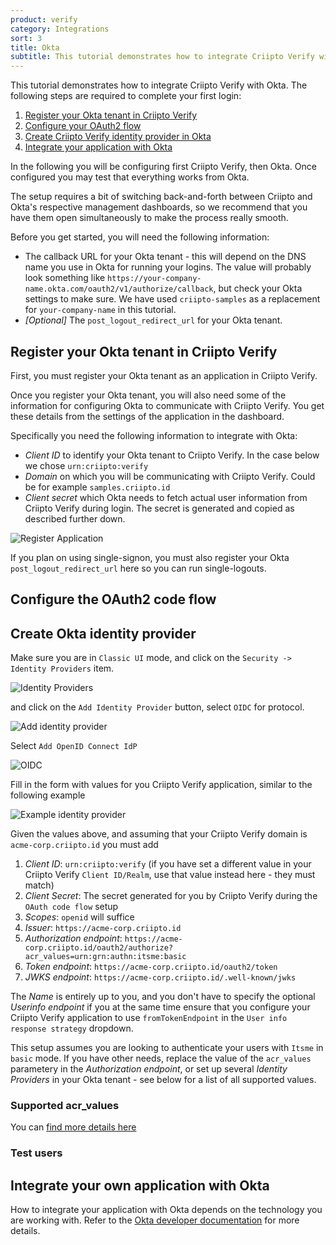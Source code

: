 ```yaml
---
product: verify
category: Integrations
sort: 3
title: Okta
subtitle: This tutorial demonstrates how to integrate Criipto Verify with Okta
---
```



This tutorial demonstrates how to integrate Criipto Verify with Okta. The following steps are required to complete your first login:

1. [Register your Okta tenant in Criipto Verify](#register-your-okta-tenant-in-criipto-verify)
2. [Configure your OAuth2 flow](#configure-the-oauth2-code-flow)
3. [Create Criipto Verify identity provider in Okta](#create-okta-identity-provider)
4. [Integrate your application with Okta](#integrate-your-own-application-with-okta)

In the following you will be configuring first Criipto Verify, then Okta.
Once configured you may test that everything works from Okta.


The setup requires a bit of switching back-and-forth between Criipto and Okta's respective management dashboards, so we recommend that you have them open simultaneously to make the process really smooth.

Before you get started, you will need the following information:
- The callback URL for your Okta tenant - this will depend on the DNS name you use in Okta for running your logins. The value will probably look something like `https://your-company-name.okta.com/oauth2/v1/authorize/callback`, but check your Okta settings to make sure. We have used `criipto-samples` as a replacement for `your-company-name` in this tutorial.
- _[Optional]_ The `post_logout_redirect_url` for your Okta tenant.

## Register your Okta tenant in Criipto Verify

First, you must register your Okta tenant as an application in Criipto Verify.

Once you register your Okta tenant, you will also need some of the information for configuring Okta to communicate with Criipto Verify. You get these details from the settings of the application in the dashboard.

Specifically you need the following information to integrate with Okta:

- _Client ID_ to identify your Okta tenant to Criipto Verify. In the case below we chose `urn:criipto:verify`
- _Domain_ on which you will be communicating with Criipto Verify. Could be for example `samples.criipto.id`
- _Client secret_ which Okta needs to fetch actual user information from Criipto Verify during login.
The secret is generated and copied as described further down.

![Register Application](./images/okta-register-application.png)

If you plan on using single-signon, you must also register your Okta `post_logout_redirect_url` here so you can run single-logouts.

## Configure the OAuth2 code flow


<OAuth2CodeFlowSnippet />

## Create Okta identity provider

Make sure you are in `Classic UI` mode, and click on the `Security -> Identity Providers` item.

![Identity Providers](./images/okta-identity-providers.png)

and click on the `Add Identity Provider` button, select `OIDC` for protocol.

![Add identity provider](./images/okta-add-identity-provider.png)

Select `Add OpenID Connect IdP`

![OIDC](./images/okta-add-oidc-identityprovider.png)

Fill in the form with values for you Criipto Verify application, similar to the following example

![Example identity provider](./images/okta-add-criipto-verify-example-identityprovider.png)

Given the values above, and assuming that your Criipto Verify domain is `acme-corp.criipto.id` you must add
1. _Client ID_: `urn:criipto:verify` (if you have set a different value in your Criipto Verify `Client ID/Realm`, use that value instead here - they must match)
2. _Client Secret_: The secret generated for you by Criipto Verify during the `OAuth code flow` setup
3. _Scopes_: `openid` will suffice
4. _Issuer_: `https://acme-corp.criipto.id`
5. _Authorization endpoint_: `https://acme-corp.criipto.id/oauth2/authorize?acr_values=urn:grn:authn:itsme:basic`
6. _Token endpoint_: `https://acme-corp.criipto.id/oauth2/token`
7. _JWKS endpoint_: `https://acme-corp.criipto.id/.well-known/jwks`

The _Name_ is entirely up to you, and you don't have to specify the optional _Userinfo endpoint_ if you at the same time ensure that you configure your Criipto Verify application to use `fromTokenEndpoint` in the `User info response strategy` dropdown.

<Highlight icon="file-lines">

  This setup assumes you are looking to authenticate your users with `Itsme` in `basic` mode. If you have other needs, replace the value of the `acr_values` parametery in the _Authorization endpoint_, or set up several _Identity Providers_ in your Okta tenant - see below for a list of all supported values.

</Highlight>

### Supported acr_values


<LoginMethodsSnippet />

<Highlight icon="file-lines">

  You can [find more details here](https://developer.okta.com/docs/guides/add-an-external-idp/openidconnect/configure-idp-in-okta/)

</Highlight>

### Test users


<TestUsersSnippet />

## Integrate your own application with Okta

How to integrate your application with Okta depends on the technology you are working with. Refer to the [Okta developer documentation](https://developer.okta.com/docs/) for more details.
